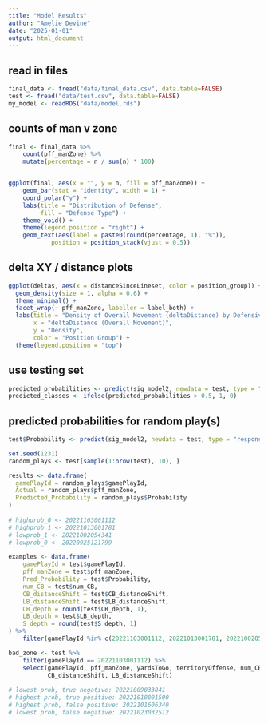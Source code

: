 ```yaml
---
title: "Model Results"
author: "Amelie Devine"
date: "2025-01-01"
output: html_document
---
```


## read in files
```r
final_data <- fread("data/final_data.csv", data.table=FALSE)
test <- fread("data/test.csv", data.table=FALSE)
my_model <- readRDS("data/model.rds")
```


## counts of man v zone
```r
final <- final_data %>%
    count(pff_manZone) %>% 
    mutate(percentage = n / sum(n) * 100)


ggplot(final, aes(x = "", y = n, fill = pff_manZone)) +
    geom_bar(stat = "identity", width = 1) + 
    coord_polar("y") + 
    labs(title = "Distribution of Defense", 
         fill = "Defense Type") + 
    theme_void() +
    theme(legend.position = "right") +
    geom_text(aes(label = paste0(round(percentage, 1), "%")), 
            position = position_stack(vjust = 0.5))
```

## delta XY / distance plots
```r
ggplot(deltas, aes(x = distanceSinceLineset, color = position_group)) +
  geom_density(size = 1, alpha = 0.6) +
  theme_minimal() +
  facet_wrap(~ pff_manZone, labeller = label_both) +
  labs(title = "Density of Overall Movement (deltaDistance) by Defensive Scheme",
       x = "deltaDistance (Overall Movement)",
       y = "Density",
       color = "Position Group") +
  theme(legend.position = "top")
```

## use testing set
```r
predicted_probabilities <- predict(sig_model2, newdata = test, type = "response")
predicted_classes <- ifelse(predicted_probabilities > 0.5, 1, 0)
```

## predicted probabilities for random play(s)
```r
test$Probability <- predict(sig_model2, newdata = test, type = "response")

set.seed(1231) 
random_plays <- test[sample(1:nrow(test), 10), ]

results <- data.frame(
  gamePlayId = random_plays$gamePlayId,
  Actual = random_plays$pff_manZone,
  Predicted_Probability = random_plays$Probability
)
 
# highprob_0 <- 20221103001112 
# highprob_1 <- 20221013001781
# lowprob_1 <- 20221002054341
# lowprob_0 <- 20220925121799

examples <- data.frame(
    gamePlayId = test$gamePlayId,
    pff_manZone = test$pff_manZone,
    Pred_Probability = test$Probability,
    num_CB = test$num_CB,
    CB_distanceShift = test$CB_distanceShift,
    LB_distanceShift = test$LB_distanceShift,
    CB_depth = round(test$CB_depth, 1),
    LB_depth = test$LB_depth,
    S_depth = round(test$S_depth, 1)
) %>% 
    filter(gamePlayId %in% c(20221103001112, 20221013001781, 20221002054341, 20220925121799))

bad_zone <- test %>% 
    filter(gamePlayId == 20221103001112) %>% 
    select(gamePlayId, pff_manZone, yardsToGo, territoryOffense, num_CB, CB_depth, LB_depth, S_depth,
           CB_distanceShift, LB_distanceShift)
    
# lowest prob, true negative: 20221009033841
# highest prob, true positive: 20221010001500
# highest prob, false positive: 2022101606340
# lowest prob, false negative: 20221023032512
```

